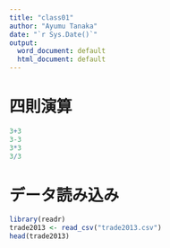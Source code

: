 ```yaml
---
title: "class01"
author: "Ayumu Tanaka"
date: "`r Sys.Date()`"
output:
  word_document: default
  html_document: default
---
```




# 四則演算

```r
3+3
3-3
3*3
3/3
```
# データ読み込み

```r
library(readr)
trade2013 <- read_csv("trade2013.csv")
head(trade2013)
```

